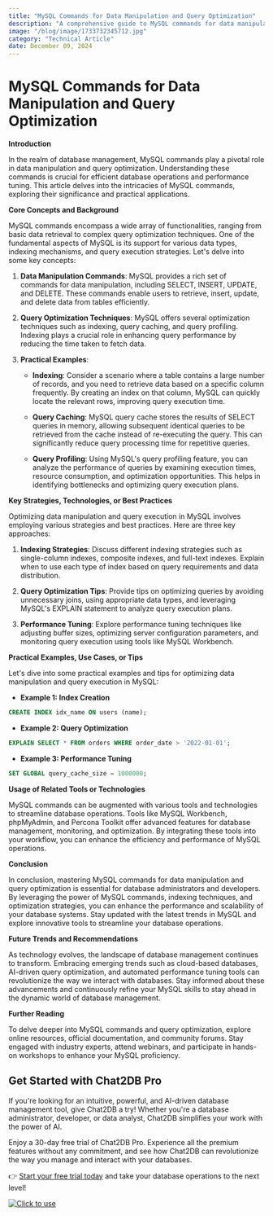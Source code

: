 ```yaml
---
title: "MySQL Commands for Data Manipulation and Query Optimization"
description: "A comprehensive guide to MySQL commands for data manipulation and query optimization, covering key concepts, strategies, practical examples, and tools."
image: "/blog/image/1733732345712.jpg"
category: "Technical Article"
date: December 09, 2024
---
```


# MySQL Commands for Data Manipulation and Query Optimization


<Authors date="December 09, 2024">
  <Author name="Aiden Stone" link="https://chat2db.ai" />
</Authors>

**Introduction**

In the realm of database management, MySQL commands play a pivotal role in data manipulation and query optimization. Understanding these commands is crucial for efficient database operations and performance tuning. This article delves into the intricacies of MySQL commands, exploring their significance and practical applications.

**Core Concepts and Background**

MySQL commands encompass a wide array of functionalities, ranging from basic data retrieval to complex query optimization techniques. One of the fundamental aspects of MySQL is its support for various data types, indexing mechanisms, and query execution strategies. Let's delve into some key concepts:

1. **Data Manipulation Commands**: MySQL provides a rich set of commands for data manipulation, including SELECT, INSERT, UPDATE, and DELETE. These commands enable users to retrieve, insert, update, and delete data from tables efficiently.

2. **Query Optimization Techniques**: MySQL offers several optimization techniques such as indexing, query caching, and query profiling. Indexing plays a crucial role in enhancing query performance by reducing the time taken to fetch data.

3. **Practical Examples**:

   - **Indexing**: Consider a scenario where a table contains a large number of records, and you need to retrieve data based on a specific column frequently. By creating an index on that column, MySQL can quickly locate the relevant rows, improving query execution time.

   - **Query Caching**: MySQL query cache stores the results of SELECT queries in memory, allowing subsequent identical queries to be retrieved from the cache instead of re-executing the query. This can significantly reduce query processing time for repetitive queries.

   - **Query Profiling**: Using MySQL's query profiling feature, you can analyze the performance of queries by examining execution times, resource consumption, and optimization opportunities. This helps in identifying bottlenecks and optimizing query execution plans.

**Key Strategies, Technologies, or Best Practices**

Optimizing data manipulation and query execution in MySQL involves employing various strategies and best practices. Here are three key approaches:

1. **Indexing Strategies**: Discuss different indexing strategies such as single-column indexes, composite indexes, and full-text indexes. Explain when to use each type of index based on query requirements and data distribution.

2. **Query Optimization Tips**: Provide tips on optimizing queries by avoiding unnecessary joins, using appropriate data types, and leveraging MySQL's EXPLAIN statement to analyze query execution plans.

3. **Performance Tuning**: Explore performance tuning techniques like adjusting buffer sizes, optimizing server configuration parameters, and monitoring query execution using tools like MySQL Workbench.

**Practical Examples, Use Cases, or Tips**

Let's dive into some practical examples and tips for optimizing data manipulation and query execution in MySQL:

- **Example 1: Index Creation**

```sql
CREATE INDEX idx_name ON users (name);
```

- **Example 2: Query Optimization**

```sql
EXPLAIN SELECT * FROM orders WHERE order_date > '2022-01-01';
```

- **Example 3: Performance Tuning**

```sql
SET GLOBAL query_cache_size = 1000000;
```

**Usage of Related Tools or Technologies**

MySQL commands can be augmented with various tools and technologies to streamline database operations. Tools like MySQL Workbench, phpMyAdmin, and Percona Toolkit offer advanced features for database management, monitoring, and optimization. By integrating these tools into your workflow, you can enhance the efficiency and performance of MySQL operations.

**Conclusion**

In conclusion, mastering MySQL commands for data manipulation and query optimization is essential for database administrators and developers. By leveraging the power of MySQL commands, indexing techniques, and optimization strategies, you can enhance the performance and scalability of your database systems. Stay updated with the latest trends in MySQL and explore innovative tools to streamline your database operations.

**Future Trends and Recommendations**

As technology evolves, the landscape of database management continues to transform. Embracing emerging trends such as cloud-based databases, AI-driven query optimization, and automated performance tuning tools can revolutionize the way we interact with databases. Stay informed about these advancements and continuously refine your MySQL skills to stay ahead in the dynamic world of database management.

**Further Reading**

To delve deeper into MySQL commands and query optimization, explore online resources, official documentation, and community forums. Stay engaged with industry experts, attend webinars, and participate in hands-on workshops to enhance your MySQL proficiency.

## Get Started with Chat2DB Pro

If you're looking for an intuitive, powerful, and AI-driven database management tool, give Chat2DB a try! Whether you're a database administrator, developer, or data analyst, Chat2DB simplifies your work with the power of AI.

Enjoy a 30-day free trial of Chat2DB Pro. Experience all the premium features without any commitment, and see how Chat2DB can revolutionize the way you manage and interact with your databases.

👉 [Start your free trial today](https://chat2db.ai/pricing) and take your database operations to the next level!


[![Click to use](/image/blog/bg/chat2db.jpg)](https://chat2db.ai/)
